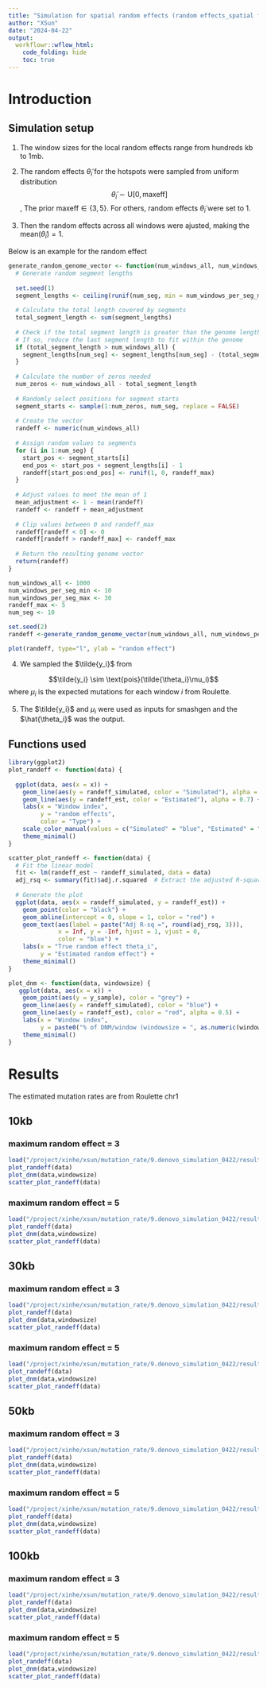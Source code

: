 ```yaml
---
title: "Simulation for spatial random effects (random effects_spatial from uniform distribution)"
author: "XSun"
date: "2024-04-22"
output:
  workflowr::wflow_html:
    code_folding: hide
    toc: true
---
```


# Introduction

## Simulation setup

1. The window sizes for the local random effects range from hundreds kb to 1mb.

2. The random effects $\tilde{\theta}_i$ for the hotspots were sampled from uniform distribution $$\tilde{\theta}_i \sim \text{U}[0,\text{maxeff}]$$, The prior $\text{maxeff} \in \{3,5\}$. For others, random effects $\tilde{\theta}_i$ were set to 1.

3. Then the random effects across all windows were ajusted, making the $\text{mean}(\tilde{\theta}_i)=1$.

Below is an example for the random effect

```r
generate_random_genome_vector <- function(num_windows_all, num_windows_per_seg_min, num_windows_per_seg_max, randeff_max, num_seg) {
  # Generate random segment lengths
  
  set.seed(1)
  segment_lengths <- ceiling(runif(num_seg, min = num_windows_per_seg_min, max = num_windows_per_seg_max))
  
  # Calculate the total length covered by segments
  total_segment_length <- sum(segment_lengths)
  
  # Check if the total segment length is greater than the genome length
  # If so, reduce the last segment length to fit within the genome
  if (total_segment_length > num_windows_all) {
    segment_lengths[num_seg] <- segment_lengths[num_seg] - (total_segment_length - num_windows_all)
  }
  
  # Calculate the number of zeros needed
  num_zeros <- num_windows_all - total_segment_length
  
  # Randomly select positions for segment starts
  segment_starts <- sample(1:num_zeros, num_seg, replace = FALSE)
  
  # Create the vector
  randeff <- numeric(num_windows_all)
  
  # Assign random values to segments
  for (i in 1:num_seg) {
    start_pos <- segment_starts[i]
    end_pos <- start_pos + segment_lengths[i] - 1
    randeff[start_pos:end_pos] <- runif(1, 0, randeff_max)
  }
  
  # Adjust values to meet the mean of 1
  mean_adjustment <- 1 - mean(randeff)
  randeff <- randeff + mean_adjustment
  
  # Clip values between 0 and randeff_max
  randeff[randeff < 0] <- 0
  randeff[randeff > randeff_max] <- randeff_max
  
  # Return the resulting genome vector
  return(randeff)
}

num_windows_all <- 1000
num_windows_per_seg_min <- 10
num_windows_per_seg_max <- 30  
randeff_max <- 5
num_seg <- 10

set.seed(2)
randeff <-generate_random_genome_vector(num_windows_all, num_windows_per_seg_min, num_windows_per_seg_max, randeff_max, num_seg)

plot(randeff, type="l", ylab = "random effect")

```


4. We sampled the $\tilde{y_i}$ from 

$$\tilde{y_i} \sim \text{pois}(\tilde{\theta_i}\mu_i)$$
where $\mu_i$ is the expected mutations for each window $i$ from Roulette. 

5. The $\tilde{y_i}$ and $\mu_i$ were used as inputs for  smashgen and the $\hat{\theta_i}$ was the output.

## Functions used

```r
library(ggplot2)
plot_randeff <- function(data) {
  
  ggplot(data, aes(x = x)) +
    geom_line(aes(y = randeff_simulated, color = "Simulated"), alpha = 0.5) +
    geom_line(aes(y = randeff_est, color = "Estimated"), alpha = 0.7) +
    labs(x = "Window index",
         y = "random effects",
         color = "Type") +
    scale_color_manual(values = c("Simulated" = "blue", "Estimated" = "red")) +
    theme_minimal()
}

scatter_plot_randeff <- function(data) {
  # Fit the linear model
  fit <- lm(randeff_est ~ randeff_simulated, data = data)
  adj_rsq <- summary(fit)$adj.r.squared  # Extract the adjusted R-squared
  
  # Generate the plot
  ggplot(data, aes(x = randeff_simulated, y = randeff_est)) +
    geom_point(color = "black") +
    geom_abline(intercept = 0, slope = 1, color = "red") +
    geom_text(aes(label = paste("Adj R-sq =", round(adj_rsq, 3))),
              x = Inf, y = -Inf, hjust = 1, vjust = 0,
              color = "blue") +
    labs(x = "True random effect theta_i",
         y = "Estimated random effect") +
    theme_minimal()
}

plot_dnm <- function(data, windowsize) {
   ggplot(data, aes(x = x)) +
    geom_point(aes(y = y_sample), color = "grey") +
    geom_line(aes(y = randeff_simulated), color = "blue") +
    geom_line(aes(y = randeff_est), color = "red", alpha = 0.5) +
    labs(x = "Window index",
         y = paste0("% of DNM/window (windowsize = ", as.numeric(windowsize) / 1000, "kb)")) +
    theme_minimal()
}


```

# Results

The estimated mutation rates are from Roulette chr1 

## 10kb

### maximum random effect = 3

```r

load("/project/xinhe/xsun/mutation_rate/9.denovo_simulation_0422/results/spatial/simu_spatial_chr1_10kb_maxiter50_maxrandeff3.rdata")
plot_randeff(data)
plot_dnm(data,windowsize)
scatter_plot_randeff(data)

```

### maximum random effect = 5

```r

load("/project/xinhe/xsun/mutation_rate/9.denovo_simulation_0422/results/spatial/simu_spatial_chr1_10kb_maxiter50_maxrandeff5.rdata")
plot_randeff(data)
plot_dnm(data,windowsize)
scatter_plot_randeff(data)

```




## 30kb

### maximum random effect = 3

```r

load("/project/xinhe/xsun/mutation_rate/9.denovo_simulation_0422/results/spatial/simu_spatial_chr1_30kb_maxiter50_maxrandeff3.rdata")
plot_randeff(data)
plot_dnm(data,windowsize)
scatter_plot_randeff(data)

```

### maximum random effect = 5

```r

load("/project/xinhe/xsun/mutation_rate/9.denovo_simulation_0422/results/spatial/simu_spatial_chr1_30kb_maxiter50_maxrandeff5.rdata")
plot_randeff(data)
plot_dnm(data,windowsize)
scatter_plot_randeff(data)

```



## 50kb

### maximum random effect = 3

```r

load("/project/xinhe/xsun/mutation_rate/9.denovo_simulation_0422/results/spatial/simu_spatial_chr1_50kb_maxiter50_maxrandeff3.rdata")
plot_randeff(data)
plot_dnm(data,windowsize)
scatter_plot_randeff(data)

```

### maximum random effect = 5

```r

load("/project/xinhe/xsun/mutation_rate/9.denovo_simulation_0422/results/spatial/simu_spatial_chr1_50kb_maxiter50_maxrandeff5.rdata")
plot_randeff(data)
plot_dnm(data,windowsize)
scatter_plot_randeff(data)

```



## 100kb

### maximum random effect = 3

```r

load("/project/xinhe/xsun/mutation_rate/9.denovo_simulation_0422/results/spatial/simu_spatial_chr1_100kb_maxiter50_maxrandeff3.rdata")
plot_randeff(data)
plot_dnm(data,windowsize)
scatter_plot_randeff(data)

```

### maximum random effect = 5

```r

load("/project/xinhe/xsun/mutation_rate/9.denovo_simulation_0422/results/spatial/simu_spatial_chr1_100kb_maxiter50_maxrandeff5.rdata")
plot_randeff(data)
plot_dnm(data,windowsize)
scatter_plot_randeff(data)

```

